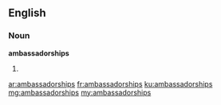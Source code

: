 ==English==

===Noun===
'''ambassadorships'''

# {{plural of|ambassadorship}}

[[ar:ambassadorships]]
[[fr:ambassadorships]]
[[ku:ambassadorships]]
[[mg:ambassadorships]]
[[my:ambassadorships]]